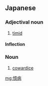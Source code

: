 ==Japanese==
{{ja-kanjitab|おく|びょう|yomi=on}}

===Adjectival noun===
{{ja-adj|infl=na|おくびょう}}

# [[timid]]

====Inflection====
{{ja-na|おくびょう}}

===Noun===
{{ja-noun|おくびょう}}

# [[cowardice]]

[[mg:憶病]]